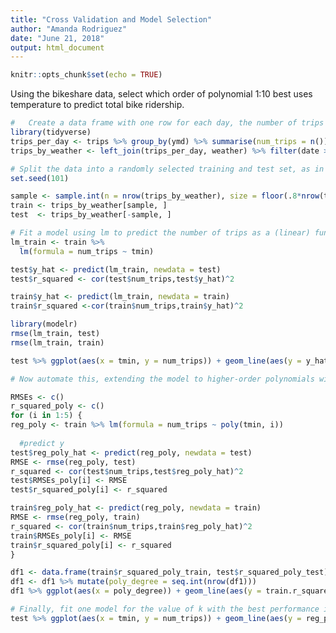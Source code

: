 ```yaml
---
title: "Cross Validation and Model Selection"
author: "Amanda Rodriguez"
date: "June 21, 2018"
output: html_document
---
```


```r
knitr::opts_chunk$set(echo = TRUE)
```

Using the bikeshare data, select which order of polynomial 1:10 best uses temperature to predict total bike ridership.
```r

#	Create a data frame with one row for each day, the number of trips taken on that day, and the minimum temperature on that day.
library(tidyverse)
trips_per_day <- trips %>% group_by(ymd) %>% summarise(num_trips = n()) 
trips_by_weather <- left_join(trips_per_day, weather) %>% filter(date > 0)

# Split the data into a randomly selected training and test set, as in the above exercise, with 80% of the data for training the model and 20% for testing.
set.seed(101) 

sample <- sample.int(n = nrow(trips_by_weather), size = floor(.8*nrow(trips_by_weather)), replace = F)
train <- trips_by_weather[sample, ]
test  <- trips_by_weather[-sample, ]

# Fit a model using lm to predict the number of trips as a (linear) function of the minimum temperature, and evaluate the fit on the training and testing data sets. Do this first visually by plotting the predicted and actual values as a function of the minimum temperature. Then do this with R^2 and RMSE on both the training and test sets. You'll want to use the predict and cor functions for this.
lm_train <- train %>%  
  lm(formula = num_trips ~ tmin)

test$y_hat <- predict(lm_train, newdata = test)
test$r_squared <- cor(test$num_trips,test$y_hat)^2

train$y_hat <- predict(lm_train, newdata = train)
train$r_squared <-cor(train$num_trips,train$y_hat)^2

library(modelr)
rmse(lm_train, test)
rmse(lm_train, train)

test %>% ggplot(aes(x = tmin, y = num_trips)) + geom_line(aes(y = y_hat)) + geom_point()

```

```r
# Now automate this, extending the model to higher-order polynomials with a for loop over the degree k. For each value of k, fit a model to the training data and save the R^2 on the training data to one vector and test vector to another. Then plot the training and test R^2 as a function of k. What value of k has the best performance?

RMSEs <- c()
r_squared_poly <- c()
for (i in 1:5) { 
reg_poly <- train %>% lm(formula = num_trips ~ poly(tmin, i))
  
  #predict y
test$reg_poly_hat <- predict(reg_poly, newdata = test)
RMSE <- rmse(reg_poly, test)
r_squared <- cor(test$num_trips,test$reg_poly_hat)^2
test$RMSEs_poly[i] <- RMSE
test$r_squared_poly[i] <- r_squared

train$reg_poly_hat <- predict(reg_poly, newdata = train)
RMSE <- rmse(reg_poly, train)
r_squared <- cor(train$num_trips,train$reg_poly_hat)^2
train$RMSEs_poly[i] <- RMSE
train$r_squared_poly[i] <- r_squared
} 

df1 <- data.frame(train$r_squared_poly_train, test$r_squared_poly_test) %>% head(5)
df1 <- df1 %>% mutate(poly_degree = seq.int(nrow(df1)))
df1 %>% ggplot(aes(x = poly_degree)) + geom_line(aes(y = train.r_squared_poly_train)) + geom_line(aes(y = test.r_squared_poly_test), color = "red")
```

```r

# Finally, fit one model for the value of k with the best performance in 5), and plot the actual and predicted values for this model.
test %>% ggplot(aes(x = tmin, y = num_trips)) + geom_line(aes(y = reg_poly_hat)) + geom_point()

```